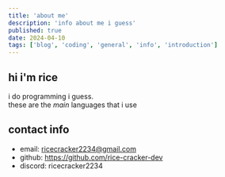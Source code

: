 ```yaml
---
title: 'about me'
description: 'info about me i guess'
published: true
date: 2024-04-10
tags: ['blog', 'coding', 'general', 'info', 'introduction']
---
```



## hi i'm rice

i do programming i guess. <br />
these are the _main_ languages that i use

<div className="not-prose flex flex-wrap items-center gap-4">
  <Icon name="devicon:html5" size="36" />
  <Icon name="devicon:css3" size="36" />
  <Icon name="devicon:typescript" size="36" />
  <Icon name="devicon:csharp" size="36" />
  <Icon name="devicon:nixos" size="36" />
</div>

## contact info

- email: [ricecracker2234@gmail.com](mailto:ricecracker2234@gmail.com)
- github: https://github.com/rice-cracker-dev
- discord: ricecracker2234

